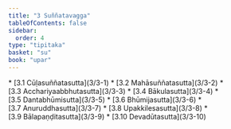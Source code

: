 ```yaml
---
title: "3 Suññatavagga"
tableOfContents: false
sidebar:
  order: 4
type: "tipitaka"
basket: "su"
book: "upar"
---
```



<DynamicBreadcrumb />



<TableOfContents book="upar" section="3">
* [3.1 Cūḷasuññatasutta](3/3-1)
* [3.2 Mahāsuññatasutta](3/3-2)
* [3.3 Acchariyaabbhutasutta](3/3-3)
* [3.4 Bākulasutta](3/3-4)
* [3.5 Dantabhūmisutta](3/3-5)
* [3.6 Bhūmijasutta](3/3-6)
* [3.7 Anuruddhasutta](3/3-7)
* [3.8 Upakkilesasutta](3/3-8)
* [3.9 Bālapaṇḍitasutta](3/3-9)
* [3.10 Devadūtasutta](3/3-10)
</TableOfContents>